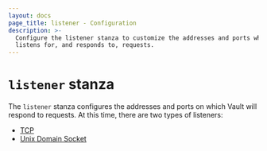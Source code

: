 ```yaml
---
layout: docs
page_title: listener - Configuration
description: >-
  Configure the listener stanza to customize the addresses and ports where Vault
  listens for, and responds to, requests.
---
```


# `listener` stanza

The `listener` stanza configures the addresses and ports on which Vault will
respond to requests. At this time, there are two types of listeners:
- [TCP][tcp]
- [Unix Domain Socket][unix]

[tcp]: /vault/docs/configuration/listener/tcp
[unix]: /vault/docs/configuration/listener/unix
